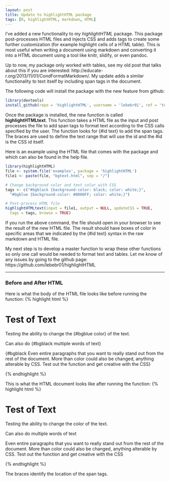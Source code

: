 ```yaml
---
layout: post
title: Update to highlightHTML package
tags: [R, highlightHTML, markdown, HTML]
---
```

  
I've added a new functionality to my *highlightHTML* package.  This package post-processes HTML files and injects CSS and adds tags to create some further customization (for example highlight cells of a HTML table).  This is most useful when writing a document using markdown and converting it into a HTML document using a tool like knitr, slidify, or even pandoc.  

Up to now, my package only worked with tables, see my old post that talks about this if you are interested: http://educate-r.org/2013/11/01/CondFormatMarkdown/.  My update adds a similar functionality to text itself by including span tags in the document.

The following code will install the package with the new feature from github:
```r
library(devtools)
install_github(repo = 'highlightHTML', username = 'lebebr01', ref = 'testing')
```

Once the package is installed, the new function is called **highlightHTMLtext**. This function takes a HTML file as the input and post processes the file to add span tags to format text according to the CSS calls specified by the user.  The function looks for {#id text} to add the span tags.  The braces are used to define the text range that will use the id and the #id is the CSS id itself.  

Here is an example using the HTML file that comes with the package and which can also be found in the help file.

```r
library(highlightHTML)
file <- system.file('examples', package = 'highlightHTML')
file1 <- paste(file, "bgtext.html", sep = "/")

# Change background color and text color with CSS
tags <- c("#bgblack {background-color: black; color: white;}",
  "#bgblue {background-color: #0000FF; color: white;}")

# Post-process HTML file
highlightHTMLtext(input = file1, output = NULL, updateCSS = TRUE,
  tags = tags, browse = TRUE)
```

If you run the above command, the file should open in your browser to see the result of the new HTML file.  The result should have boxes of color in specific areas that we indicated by the {#id text} syntax in the raw markdown and HTML file.

My next step is to develop a master function to wrap these other functions so only one call would be needed to format text and tables.  Let me know of any issues by going to the github page: https://github.com/lebebr01/highlightHTML

****************

### Before and After HTML
Here is what the body of the HTML file looks like before running the function:
{% highlight html %}
<body>
<h1>Test of Text</h1>

<p>Testing the ability to change the {#bgblue color} of the text.</p>

<p>Can also do {#bgblack multiple words of text}</p>

<p>{#bgblack Even entire paragraphs that you want to really stand out from the rest of the document.  More than color could also be changed, anything alterable by CSS.  Test out the function and get creative with the CSS}</p>
</body>
{% endhighlight %}

This is what the HTML document looks like after running the function:
{% highlight html %}
<body>
<h1>Test of Text</h1>
<p>Testing the ability to change the <span id='bgblue'> color</span> of the text.</p>
<p>Can also do <span id='bgblack'> multiple words of text</span></p>
<p><span id='bgblack'> Even entire paragraphs that you want to really stand out from the rest of the document.  More than color could also be changed, anything alterable by CSS.  Test out the function and get creative with the CSS</span></p>
</body>
{% endhighlight %}

The braces identify the location of the span tags.

